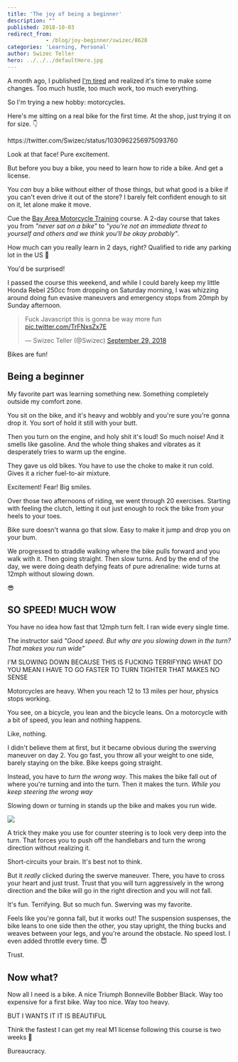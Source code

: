 ```yaml
---
title: 'The joy of being a beginner'
description: ""
published: 2018-10-03
redirect_from: 
            - /blog/joy-beginner/swizec/8628
categories: 'Learning, Personal'
author: Swizec Teller
hero: ../../../defaultHero.jpg
---
```

A month ago, I published [I'm tired](https://swizec.com/blog/tired-poem/swizec/8560) and realized it's time to make some changes. Too much hustle, too much work, too much everything.



So I'm trying a new hobby: motorcycles.



Here's me sitting on a real bike for the first time. At the shop, just trying it on for size. 👇



https&#x3A;//twitter.com/Swizec/status/1030962256975093760



Look at that face! Pure excitement.



But before you buy a bike, you need to learn how to ride a bike. And get a license.



You _can_ buy a bike without either of those things, but what good is a bike if you can't even drive it out of the store? I barely felt confident enough to sit on it, let alone make it move.



Cue the [Bay Area Motorcycle Training](http://motorcycleschool.com/) course. A 2-day course that takes you from _"never sat on a bike"_ to _"you're not an immediate threat to yourself and others and we think you'll be okay probably"_.



How much can you really learn in 2 days, right? Qualified to ride any parking lot in the US 🤘



You'd be surprised!



I passed the course this weekend, and while I could barely keep my little Honda Rebel 250cc from dropping on Saturday morning, I was whizzing around doing fun evasive maneuvers and emergency stops from 20mph by Sunday afternoon.



> Fuck Javascript this is gonna be way more fun [pic.twitter.com/TrFNxsZx7E](https://t.co/TrFNxsZx7E)
>
> — Swizec Teller (@Swizec) [September 29, 2018](https://twitter.com/Swizec/status/1046109347061927936?ref_src=twsrc%5Etfw)





Bikes are fun!



## Being a beginner



My favorite part was learning something new. Something completely outside my comfort zone.



You sit on the bike, and it's heavy and wobbly and you're sure you're gonna drop it. You sort of hold it still with your butt.



Then you turn on the engine, and holy shit it's loud! So much noise! And it smells like gasoline. And the whole thing shakes and vibrates as it desperately tries to warm up the engine.



They gave us old bikes. You have to use the choke to make it run cold. Gives it a richer fuel-to-air mixture.



Excitement! Fear! Big smiles.



Over those two afternoons of riding, we went through 20 exercises. Starting with feeling the clutch, letting it out just enough to rock the bike from your heels to your toes.



Bike sure doesn't wanna go that slow. Easy to make it jump and drop you on your bum.



We progressed to straddle walking where the bike pulls forward and you walk with it. Then going straight. Then slow turns. And by the end of the day, we were doing death defying feats of pure adrenaline: wide turns at 12mph without slowing down.



😎



## SO SPEED! MUCH WOW



You have no idea how fast that 12mph turn felt. I ran wide every single time.



The instructor said _"Good speed. But why are you slowing down in the turn? That makes you run wide"_



I'M SLOWING DOWN BECAUSE THIS IS FUCKING TERRIFYING WHAT DO YOU MEAN I HAVE TO GO FASTER TO TURN TIGHTER THAT MAKES NO SENSE



Motorcycles are heavy. When you reach 12 to 13 miles per hour, physics stops working.



You see, on a bicycle, you lean and the bicycle leans. On a motorcycle with a bit of speed, you lean and nothing happens.



Like, nothing.



I didn't believe them at first, but it became obvious during the swerving maneuver on day 2. You go fast, you throw all your weight to one side, barely staying on the bike. Bike keeps going straight.



Instead, you have to _turn the wrong way_. This makes the bike fall out of where you're turning and into the turn. Then it makes the turn. _While you keep steering the wrong way_



Slowing down or turning in stands up the bike and makes you run wide.

![](./img/media-26ufdipQqU2lhNA4g-giphy.gif)

A trick they make you use for counter steering is to look very deep into the turn. That forces you to push off the handlebars and turn the wrong direction without realizing it.



Short-circuits your brain. It's best not to think.



But it _really_ clicked during the swerve maneuver. There, you have to cross your heart and just trust. Trust that you will turn aggressively in the wrong direction and the bike will go in the right direction and you will not fall.



It's fun. Terrifying. But so much fun. Swerving was my favorite.



Feels like you're gonna fall, but it works out! The suspension suspenses, the bike leans to one side then the other, you stay upright, the thing bucks and weaves between your legs, and you're around the obstacle. No speed lost. I even added throttle every time. 😇



Trust.



## Now what?



Now all I need is a bike. A nice Triumph Bonneville Bobber Black. Way too expensive for a first bike. Way too nice. Way too heavy.



BUT I WANTS IT IT IS BEAUTIFUL



Think the fastest I can get my real M1 license following this course is two weeks 🤔



Bureaucracy.